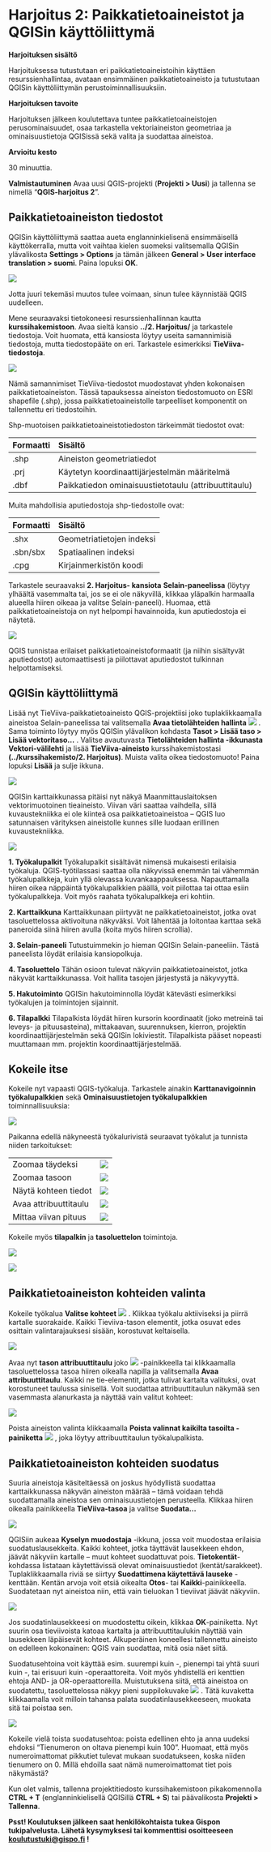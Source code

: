 # Harjoitus 2: Paikkatietoaineistot ja QGISin käyttöliittymä

**Harjoituksen sisältö**

Harjoituksessa tutustutaan eri paikkatietoaineistoihin käyttäen
resurssienhallintaa, avataan ensimmäinen paikkatietoaineisto ja
tutustutaan QGISin käyttöliittymän perustoiminnallisuuksiin.

**Harjoituksen tavoite**

Harjoituksen jälkeen koulutettava tuntee paikkatietoaineistojen
perusominaisuudet, osaa tarkastella vektoriaineiston geometriaa ja
ominaisuustietoja QGISissä sekä valita ja suodattaa aineistoa.

**Arvioitu kesto**

30 minuuttia.

**Valmistautuminen** Avaa uusi QGIS-projekti (**Projekti \> Uusi**) ja
tallenna se nimellä "**QGIS-harjoitus 2**".

## Paikkatietoaineiston tiedostot

QGISin käyttöliittymä saattaa aueta englanninkielisenä ensimmäisellä
käyttökerralla, mutta voit vaihtaa kielen suomeksi valitsemalla QGISin
ylävalikosta **Settings \> Options** ja tämän jälkeen **General \> User
interface translation \> suomi**. Paina lopuksi **OK**.

![](img/harjoitus_2/image1.png)

Jotta juuri tekemäsi muutos tulee voimaan, sinun tulee käynnistää QGIS
uudelleen.

Mene seuraavaksi tietokoneesi resurssienhallinnan kautta
**kurssihakemistoon**. Avaa sieltä kansio **../2. Harjoitus/** ja
tarkastele tiedostoja. Voit huomata, että kansiosta löytyy useita
samannimisiä tiedostoja, mutta tiedostopääte on eri. Tarkastele
esimerkiksi **TieViiva-tiedostoja**.

![](img/harjoitus_2/image2.png)

Nämä samannimiset TieViiva-tiedostot muodostavat yhden kokonaisen
paikkatietoaineiston. Tässä tapauksessa aineiston tiedostomuoto on ESRI
shapefile (.shp), jossa paikkatietoaineistolle tarpeelliset komponentit
on tallennettu eri tiedostoihin.

Shp-muotoisen paikkatietoaineistotiedoston tärkeimmät tiedostot ovat:

| Formaatti | Sisältö                                              |
|:----------|:-----------------------------------------------------|
| .shp      | Aineiston geometriatiedot                            |
| .prj      | Käytetyn koordinaattijärjestelmän määritelmä         |
| .dbf      | Paikkatiedon ominaisuustietotaulu (attribuuttitaulu) |

Muita mahdollisia aputiedostoja shp-tiedostolle ovat:

| Formaatti | Sisältö                   |
|:----------|:--------------------------|
| .shx      | Geometriatietojen indeksi |
| .sbn/sbx  | Spatiaalinen indeksi      |
| .cpg      | Kirjainmerkistön koodi    |

Tarkastele seuraavaksi **2. Harjoitus- kansiota** **Selain-paneelissa**
(löytyy ylhäältä vasemmalta tai, jos se ei ole näkyvillä, klikkaa
yläpalkin harmaalla alueella hiiren oikeaa ja valitse Selain-paneeli).
Huomaa, että paikkatietoaineistoja on nyt helpompi havainnoida, kun
aputiedostoja ei näytetä.

![](img/harjoitus_2/image3.png)

QGIS tunnistaa erilaiset paikkatietoaineistoformaatit (ja niihin
sisältyvät aputiedostot) automaattisesti ja piilottavat aputiedostot
tulkinnan helpottamiseksi.

## QGISin käyttöliittymä

Lisää nyt TieViiva-paikkatietoaineisto QGIS-projektiisi joko
tuplaklikkaamalla aineistoa Selain-paneelissa tai valitsemalla **Avaa
tietolähteiden hallinta** ![](img/harjoitus_2/image4.png) . Sama
toiminto löytyy myös QGISin ylävalikon kohdasta **Tasot \> Lisää taso \>
Lisää vektoritaso...** . Valitse avautuvasta **Tietolähteiden hallinta
-ikkunasta Vektori-välilehti** ja lisää **TieViiva-aineisto**
kurssihakemistostasi **(../kurssihakemisto/2. Harjoitus)**. Muista
valita oikea tiedostomuoto! Paina lopuksi **Lisää** ja sulje ikkuna.

![](img/harjoitus_2/image5.png)

QGISin karttaikkunassa pitäisi nyt näkyä Maanmittauslaitoksen
vektorimuotoinen tieaineisto. Viivan väri saattaa vaihdella, sillä
kuvaustekniikka ei ole kiinteä osa paikkatietoaineistoa -- QGIS luo
satunnaisen värityksen aineistolle kunnes sille luodaan erillinen
kuvaustekniikka.

![](img/harjoitus_2/image6.png)

**1. Työkalupalkit** Työkalupalkit sisältävät nimensä mukaisesti
erilaisia työkaluja. QGIS-työtilassasi saattaa olla näkyvissä enemmän
tai vähemmän työkalupalkkeja, kuin yllä olevassa kuvankaappauksessa.
Napauttamalla hiiren oikea näppäintä työkalupalkkien päällä, voit
piilottaa tai ottaa esiin työkalupalkkeja. Voit myös raahata
työkalupalkkeja eri kohtiin.

**2. Karttaikkuna** Karttaikkunaan piirtyvät ne paikkatietoaineistot,
jotka ovat tasoluettelossa aktivoituna näkyväksi. Voit lähentää ja
loitontaa karttaa sekä paneroida siinä hiiren avulla (koita myös hiiren
scrollia).

**3. Selain-paneeli** Tutustuimmekin jo hieman QGISin Selain-paneeliin.
Tästä paneelista löydät erilaisia kansiopolkuja.

**4. Tasoluettelo** Tähän osioon tulevat näkyviin paikkatietoaineistot,
jotka näkyvät karttaikkunassa. Voit hallita tasojen järjestystä ja
näkyvyyttä.

**5. Hakutoiminto** QGISin hakutoiminnolla löydät kätevästi esimerkiksi
työkalujen ja toimintojen sijainnit.

**6. Tilapalkki** Tilapalkista löydät hiiren kursorin koordinaatit (joko
metreinä tai leveys- ja pituusasteina), mittakaavan, suurennuksen,
kierron, projektin koordinaattijärjestelmän sekä QGISin lokiviestit.
Tilapalkista pääset nopeasti muuttamaan mm. projektin
koordinaattijärjestelmää.

## Kokeile itse

Kokeile nyt vapaasti QGIS-työkaluja. Tarkastele ainakin
**Karttanavigoinnin työkalupalkkien** sekä **Ominaisuustietojen
työkalupalkkien** toiminnallisuuksia:

![](img/harjoitus_2/image7.png)

Paikanna edellä näkyneestä työkalurivistä seuraavat työkalut ja tunnista
niiden tarkoitukset:

|                       |                                  |
|:----------------------|:--------------------------------:|
| Zoomaa täydeksi       | ![](img/harjoitus_2/image8.png)  |
| Zoomaa tasoon         | ![](img/harjoitus_2/image9.png)  |
| Näytä kohteen tiedot  | ![](img/harjoitus_2/image10.png) |
| Avaa attribuuttitaulu | ![](img/harjoitus_2/image11.png) |
| Mittaa viivan pituus  | ![](img/harjoitus_2/image12.png) |

Kokeile myös **tilapalkin** ja **tasoluettelon** toimintoja.

![](img/harjoitus_2/image13.png)

![](img/harjoitus_2/image14.png)

## Paikkatietoaineiston kohteiden valinta

Kokeile työkalua **Valitse kohteet** ![](img/harjoitus_2/image15.png) .
Klikkaa työkalu aktiiviseksi ja piirrä kartalle suorakaide. Kaikki
Tieviiva-tason elementit, jotka osuvat edes osittain valintarajauksesi
sisään, korostuvat keltaisella.

![](img/harjoitus_2/image16.png)

Avaa nyt **tason attribuuttitaulu** joko
![](img/harjoitus_2/image17.png) -painikkeella tai klikkaamalla
tasoluettelossa tasoa hiiren oikealla napilla ja valitsemalla **Avaa
attribuuttitaulu**. Kaikki ne tie-elementit, jotka tulivat kartalta
valituksi, ovat korostuneet taulussa sinisellä. Voit suodattaa
attribuuttitaulun näkymää sen vasemmasta alanurkasta ja näyttää vain
valitut kohteet:

![](img/harjoitus_2/image18.png)

Poista aineiston valinta klikkaamalla **Poista valinnat kaikilta
tasoilta -painiketta** ![](img/harjoitus_2/image19.png) , joka löytyy
attribuuttitaulun työkalupalkista.

## Paikkatietoaineiston kohteiden suodatus

Suuria aineistoja käsiteltäessä on joskus hyödyllistä suodattaa
karttaikkunassa näkyvän aineiston määrää -- tämä voidaan tehdä
suodattamalla aineistoa sen ominaisuustietojen perusteella. Klikkaa
hiiren oikealla painikkeella **TieViiva-tasoa** ja valitse
**Suodata...**

![](img/harjoitus_2/image20.png)

QGISiin aukeaa **Kyselyn muodostaja** -ikkuna, jossa voit muodostaa
erilaisia suodatuslausekkeita. Kaikki kohteet, jotka täyttävät
lausekkeen ehdon, jäävät näkyviin kartalle -- muut kohteet suodattuvat
pois. **Tietokentät**-kohdassa listataan käytettävissä olevat
ominaisuustiedot (kentät/sarakkeet). Tuplaklikkaamalla riviä se siirtyy
**Suodattimena käytettävä lauseke** -kenttään. Kentän arvoja voit etsiä
oikealta **Otos**- tai **Kaikki**-painikkeella. Suodatetaan nyt
aineistoa niin, että vain tieluokan 1 tieviivat jäävät näkyviin.

![](img/harjoitus_2/image21.png)

Jos suodatinlausekkeesi on muodostettu oikein, klikkaa
**OK**-painiketta. Nyt suurin osa tieviivoista katoaa kartalta ja
attribuuttitaulukin näyttää vain lausekkeen läpäisevät kohteet.
Alkuperäinen koneellesi tallennettu aineisto on edelleen kokonainen:
QGIS vain suodattaa, mitä osia näet siitä.

Suodatusehtoina voit käyttää esim. suurempi kuin -, pienempi tai yhtä
suuri kuin -, tai erisuuri kuin -operaattoreita. Voit myös yhdistellä
eri kenttien ehtoja AND- ja OR-operaattoreilla. Muistutuksena siitä,
että aineistoa on suodatettu, tasoluettelossa näkyy pieni suppilokuvake
![](img/harjoitus_2/image22.png) . Tätä kuvaketta klikkaamalla voit
milloin tahansa palata suodatinlausekkeeseen, muokata sitä tai poistaa
sen.

![](img/harjoitus_2/image23.png)

Kokeile vielä toista suodatusehtoa: poista edellinen ehto ja anna
uudeksi ehdoksi "Tienumeron on oltava pienempi kuin 100". Huomaat, että
myös numeroimattomat pikkutiet tulevat mukaan suodatukseen, koska niiden
tienumero on 0. Millä ehdoilla saat nämä numeroimattomat tiet pois
näkymästä?

Kun olet valmis, tallenna projektitiedosto kurssihakemistoon
pikakomennolla **CTRL + T** (englanninkielisellä QGISillä **CTRL + S**)
tai päävalikosta **Projekti \> Tallenna**.

::: hint-box
**Psst! Koulutuksen jälkeen saat henkilökohtaista tukea Gispon
tukipalvelusta. Lähetä kysymyksesi tai kommenttisi osoitteeseen
[koulutustuki\@gispo.fi](mailto:koulutustuki@gispo.fi){.email} !**
:::

